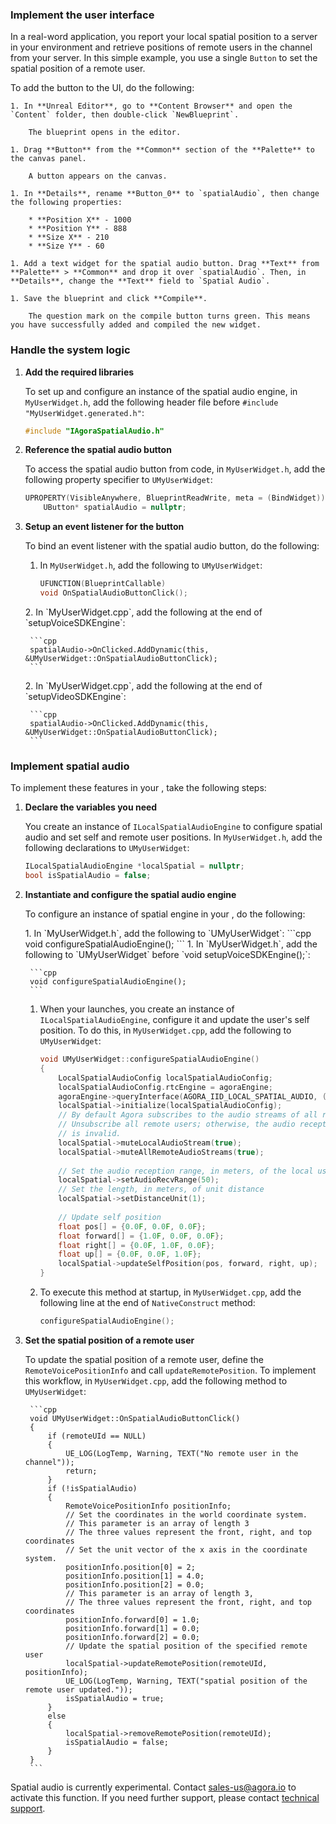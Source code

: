 <PlatformWrapper platform="unreal">


### Implement the user interface

In a real-word application, you report your local spatial position to a server in your environment and retrieve positions of remote users in the channel from your server. In this simple example, you use a single `Button` to set the spatial position of a remote user. 

To add the button to the UI, do the following:
    
    1. In **Unreal Editor**, go to **Content Browser** and open the `Content` folder, then double-click `NewBlueprint`.

        The blueprint opens in the editor.

    1. Drag **Button** from the **Common** section of the **Palette** to the canvas panel.

        A button appears on the canvas.
    
    1. In **Details**, rename **Button_0** to `spatialAudio`, then change the following properties:

        * **Position X** - 1000
        * **Position Y** - 888
        * **Size X** - 210
        * **Size Y** - 60

    1. Add a text widget for the spatial audio button. Drag **Text** from **Palette** > **Common** and drop it over `spatialAudio`. Then, in **Details**, change the **Text** field to `Spatial Audio`.

    1. Save the blueprint and click **Compile**.

        The question mark on the compile button turns green. This means you have successfully added and compiled the new widget.

### Handle the system logic

1. **Add the required libraries**

    To set up and configure an instance of the spatial audio engine, in `MyUserWidget.h`, add the following header file before `#include "MyUserWidget.generated.h"`:

    ```cpp
    #include "IAgoraSpatialAudio.h"
    ```
1. **Reference the spatial audio button**

    To access the spatial audio button from code, in `MyUserWidget.h`, add the following property specifier to `UMyUserWidget`:

    ```cpp
    UPROPERTY(VisibleAnywhere, BlueprintReadWrite, meta = (BindWidget))
        UButton* spatialAudio = nullptr;
    ```

1. **Setup an event listener for the button**

    To bind an event listener with the spatial audio button, do the following:
    
    1. In `MyUserWidget.h`, add the following to `UMyUserWidget`:

        ```cpp
        UFUNCTION(BlueprintCallable)
		void OnSpatialAudioButtonClick();
        ```
    <ProductWrapper product = "voice-calling">
    2. In `MyUserWidget.cpp`, add the following at the end of `setupVoiceSDKEngine`:

        ```cpp
       	spatialAudio->OnClicked.AddDynamic(this, &UMyUserWidget::OnSpatialAudioButtonClick);
        ```
    </ProductWrapper>
    <ProductWrapper notAllowed = "voice-calling">
    2. In `MyUserWidget.cpp`, add the following at the end of `setupVideoSDKEngine`:

        ```cpp
       	spatialAudio->OnClicked.AddDynamic(this, &UMyUserWidget::OnSpatialAudioButtonClick);
        ```
    </ProductWrapper>

### Implement spatial audio

To implement these features in your <Vpl k="CLIENT" />, take the following steps:

1. **Declare the variables you need**

    You create an instance of `ILocalSpatialAudioEngine` to configure spatial audio and set self and remote user positions. In `MyUserWidget.h`, add the following declarations to `UMyUserWidget`:

    ```cpp
    ILocalSpatialAudioEngine *localSpatial = nullptr;
	bool isSpatialAudio = false;
    ```

1. **Instantiate and configure the spatial audio engine**

    To configure an instance of spatial engine in your <Vpl k = "CLIENT"/>, do the following:

    <ProductWrapper notAllowed = "voice-calling">
    1. In `MyUserWidget.h`, add the following to `UMyUserWidget`:
        ```cpp
        void configureSpatialAudioEngine();
        ```
    </ProductWrapper>
    <ProductWrapper product = "voice-calling">
    1. In `MyUserWidget.h`, add the following to `UMyUserWidget` before `void setupVoiceSDKEngine();`:

        ```cpp
        void configureSpatialAudioEngine();
        ```
    </ProductWrapper>

    1. When your <Vpl k="CLIENT" /> launches, you create an instance of `ILocalSpatialAudioEngine`, configure it and update the user's self position. To do this, in `MyUserWidget.cpp`, add the following to `UMyUserWidget`:

        ```cpp
        void UMyUserWidget::configureSpatialAudioEngine() 
        {
            LocalSpatialAudioConfig localSpatialAudioConfig;
            localSpatialAudioConfig.rtcEngine = agoraEngine;
            agoraEngine->queryInterface(AGORA_IID_LOCAL_SPATIAL_AUDIO, (void**)&localSpatial);
            localSpatial->initialize(localSpatialAudioConfig);
            // By default Agora subscribes to the audio streams of all remote users.
            // Unsubscribe all remote users; otherwise, the audio reception range you set
            // is invalid.
            localSpatial->muteLocalAudioStream(true);
            localSpatial->muteAllRemoteAudioStreams(true);
            
            // Set the audio reception range, in meters, of the local user
            localSpatial->setAudioRecvRange(50);
            // Set the length, in meters, of unit distance
            localSpatial->setDistanceUnit(1);
            
            // Update self position
            float pos[] = {0.0F, 0.0F, 0.0F};
            float forward[] = {1.0F, 0.0F, 0.0F};
            float right[] = {0.0F, 1.0F, 0.0F};
            float up[] = {0.0F, 0.0F, 1.0F};
            localSpatial->updateSelfPosition(pos, forward, right, up);
        }
        ```

    1. To execute this method at startup, in `MyUserWidget.cpp`, add the following line at the end of `NativeConstruct` method:

        ```cpp
        configureSpatialAudioEngine();
        ```

1. **Set the spatial position of a remote user**

    To update the spatial position of a remote user, define the `RemoteVoicePositionInfo` and call `updateRemotePosition`. To implement this workflow, in `MyUserWidget.cpp`, add the following method to `UMyUserWidget`:

        ```cpp
        void UMyUserWidget::OnSpatialAudioButtonClick()
        {
            if (remoteUId == NULL)
            {
                UE_LOG(LogTemp, Warning, TEXT("No remote user in the channel"));
                return;
            }
            if (!isSpatialAudio)
            {
                RemoteVoicePositionInfo positionInfo;
                // Set the coordinates in the world coordinate system.
                // This parameter is an array of length 3
                // The three values represent the front, right, and top coordinates
                // Set the unit vector of the x axis in the coordinate system.
                positionInfo.position[0] = 2;
                positionInfo.position[1] = 4.0;
                positionInfo.position[2] = 0.0;
                // This parameter is an array of length 3,
                // The three values represent the front, right, and top coordinates
                positionInfo.forward[0] = 1.0;
                positionInfo.forward[1] = 0.0;
                positionInfo.forward[2] = 0.0;
                // Update the spatial position of the specified remote user
                localSpatial->updateRemotePosition(remoteUId, positionInfo);
                UE_LOG(LogTemp, Warning, TEXT("spatial position of the remote user updated."));
                isSpatialAudio = true;
            }
            else
            {
                localSpatial->removeRemotePosition(remoteUId);
                isSpatialAudio = false;
            }
        }
        ```

Spatial audio is currently experimental. Contact sales-us@agora.io to activate this function. If you need further support, please contact [<Vg k="COMPANY" /> technical support](mailto:support@agora.io).

</PlatformWrapper>